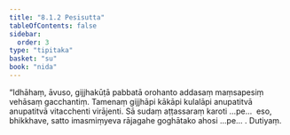 ```yaml
---
title: "8.1.2 Pesisutta"
tableOfContents: false
sidebar:
  order: 3
type: "tipitaka"
basket: "su"
book: "nida"
---
```



<DynamicBreadcrumb />

<Division number="203" book="nida">

<Paragraph number="1163" book="nida">
“Idhāhaṃ, āvuso, gijjhakūṭā pabbatā orohanto addasaṃ maṃsapesiṃ vehāsaṃ gacchantiṃ. Tamenaṃ gijjhāpi kākāpi kulalāpi anupatitvā anupatitvā vitacchenti virājenti. Sā sudaṃ aṭṭassaraṃ karoti …pe…  eso, bhikkhave, satto imasmiṃyeva rājagahe goghātako ahosi …pe… .

</Paragraph>
</Division>

<Paragraph number="1164" type="center" book="nida">
Dutiyaṃ.
</Paragraph>